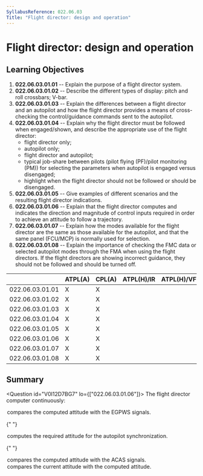 ```yaml
---
SyllabusReference: 022.06.03
Title: "Flight director: design and operation"
---
```


# Flight director: design and operation

## Learning Objectives

1.  **022.06.03.01.01** -- Explain the purpose of a flight director system.
2.  **022.06.03.01.02** -- Describe the different types of display: pitch and
    roll crossbars; V-bar.
3.  **022.06.03.01.03** -- Explain the differences between a flight director and
    an autopilot and how the flight director provides a means of cross-checking
    the control/guidance commands sent to the autopilot.
4.  **022.06.03.01.04** -- Explain why the flight director must be followed when
    engaged/shown, and describe the appropriate use of the flight director:
    - flight director only;
    - autopilot only;
    - flight director and autopilot;
    - typical job-share between pilots (pilot flying (PF)/pilot monitoring (PM))
      for selecting the parameters when autopilot is engaged versus disengaged;
    - highlight when the flight director should not be followed or should be
      disengaged.
5.  **022.06.03.01.05** -- Give examples of different scenarios and the resulting
    flight director indications.
6.  **022.06.03.01.06** -- Explain that the flight director computes and
    indicates the direction and magnitude of control inputs required in order to
    achieve an attitude to follow a trajectory.
7.  **022.06.03.01.07** -- Explain how the modes available for the flight
    director are the same as those available for the autopilot, and that the same
    panel (FCU/MCP) is normally used for selection.
8.  **022.06.03.01.08** -- Explain the importance of checking the FMC data or
    selected autopilot modes through the FMA when using the flight directors. If
    the flight directors are showing incorrect guidance, they should not be
    followed and should be turned off.

|                 | ATPL(A) | CPL(A) | ATPL(H)/IR | ATPL(H)/VFR | CPL(H) | IR  | CBIR(A) |
| --------------- | ------- | ------ | ---------- | ----------- | ------ | --- | ------- |
| 022.06.03.01.01 | X       | X      |            |             |        | X   |         |
| 022.06.03.01.02 | X       | X      |            |             |        | X   |         |
| 022.06.03.01.03 | X       | X      |            |             |        | X   |         |
| 022.06.03.01.04 | X       | X      |            |             |        | X   |         |
| 022.06.03.01.05 | X       | X      |            |             |        | X   |         |
| 022.06.03.01.06 | X       | X      |            |             |        | X   |         |
| 022.06.03.01.07 | X       | X      |            |             |        | X   |         |
| 022.06.03.01.08 | X       | X      |            |             |        | X   |         |

## Summary

<Question id="V0I12D7BG7" lo={["022.06.03.01.06"]}>
  <Text variant="oneCorrect">The flight director computer continuously:</Text>
  <Option>compares the computed attitude with the EGPWS signals.</Option>

{" "}

<Option>
  computes the required attitude for the autopilot synchronization.
</Option>

{" "}

<Option>compares the computed attitude with the ACAS signals.</Option>

  <Option correct>
    compares the current attitude with the computed attitude.
  </Option>
</Question>
